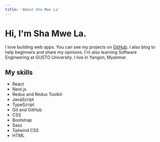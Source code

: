 ```yaml
---
title: 'About Sha Mwe La'
---
```


# Hi, I'm Sha Mwe La.

<ShaMweLaImage />

I love building web apps. You can see my projects on [GitHub](https://github.com/shamwela). I also blog to help beginners and share my opinions. I'm also learning Software Engineering at GUSTO University. I live in Yangon, Myanmar.

## My skills

- React
- Next.js
- Redux and Redux Toolkit
- JavaScript
- TypeScript
- Git and GitHub
- CSS
- Bootstrap
- Sass
- Tailwind CSS
- HTML
